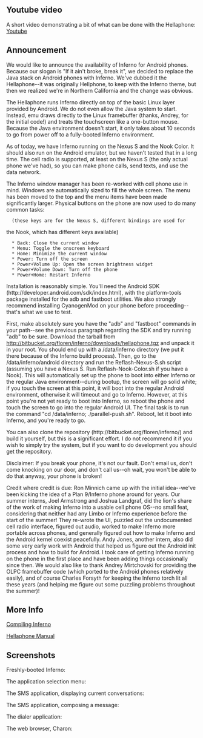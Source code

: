 ==Youtube video==

A short video demonstrating a bit of what can be done with the Hellaphone: [[http://www.youtube.com/watch?v=dF_-jQc53jw|Youtube]]

==Announcement==

We would like to announce the availability of Inferno for Android
phones. Because our slogan is "If it ain't broke, break it", we
decided to replace the Java stack on Android phones with
Inferno. We've dubbed it the Hellaphone--it was originally Hellphone,
to keep with the Inferno theme, but then we realized we're in Northern
California and the change was obvious.

The Hellaphone runs Inferno directly on top of the basic Linux layer
provided by Android. We do not even allow the Java system to
start. Instead, emu draws directly to the Linux framebuffer (thanks,
Andrey, for the initial code!) and treats the touchscreen like a
one-button mouse. Because the Java environment doesn't start, it only
takes about 10 seconds to go from power off to a fully-booted Inferno
environment.

As of today, we have Inferno running on the Nexus S and the Nook
Color. It should also run on the Android emulator, but we haven't
tested that in a long time. The cell radio is supported, at least on
the Nexus S (the only actual phone we've had), so you can make phone
calls, send texts, and use the data network.

The Inferno window manager has been re-worked with cell phone use in
mind. Windows are automatically sized to fill the whole screen. The
menu has been moved to the top and the menu items have been made
significantly larger. Physical buttons on the phone are now used to do
many common tasks:

   (these keys are for the Nexus S, different bindings are used for
the Nook, which has different keys available)
   * Back: Close the current window
   * Menu: Toggle the onscreen keyboard
   * Home: Minimize the current window
   * Power: Turn off the screen
   * Power+Volume Up: Open the screen brightness widget
   * Power+Volume Down: Turn off the phone
   * Power+Home: Restart Inferno

Installation is reasonably simple. You'll need the Android SDK
(http://developer.android.com/sdk/index.html), with the platform-tools
package installed for the adb and fastboot utilities. We also strongly
recommend installing CyanogenMod on your phone before
proceeding--that's what we use to test.

First, make absolutely sure you have the "adb" and "fastboot"
commands in your path--see the previous paragraph regarding the
SDK and try running "adb" to be sure. Download the tarball from
http://bitbucket.org/floren/inferno/downloads/hellaphone.tgz and
unpack it in your root. You should end up with a /data/inferno
directory (we put it there because of the Inferno build
process). Then, go to the /data/inferno/android directory and run
the Reflash-Nexus-S.sh script (assuming you have a Nexus S. Run
Reflash-Nook-Color.sh if you have a Nook). This will
automatically set up the phone to boot into either Inferno or the
regular Java environment--during bootup, the screen will go solid
white; if you touch the screen at this point, it will boot into
the regular Android environment, otherwise it will timeout and go
to Inferno. However, at this point you're not yet ready to boot
into Inferno, so reboot the phone and touch the screen to go into
the regular Android UI. The final task is to run the command "cd
/data/inferno; ./parallel-push.sh". Reboot, let it boot into
Inferno, and you're ready to go.

You can also clone the repository
(http://bitbucket.org/floren/inferno/) and build it yourself, but this
is a significant effort. I do not recommend it if you wish to simply
try the system, but if you want to do development you should get the
repository.

Disclaimer: If you break your phone, it's not our fault. Don't email
us, don't come knocking on our door, and don't call us--oh wait, you
won't be able to do that anyway, your phone is broken!

Credit where credit is due: Ron Minnich came up with the initial
idea--we've been kicking the idea of a Plan 9/Inferno phone around for
years. Our summer interns, Joel Armstrong and Joshua Landgraf, did the
lion's share of the work of making Inferno into a usable cell phone
OS--no small feat, considering that neither had any Limbo or Inferno
experience before the start of the summer! They re-wrote the UI,
puzzled out the undocumented cell radio interface, figured out audio,
worked to make Inferno more portable across phones, and generally
figured out how to make Inferno and the Android kernel coexist
peacefully. Andy Jones, another intern, also did some very early work
with Android that helped us figure out the Android init process and
how to build for Android. I took care of getting Inferno running on
the phone in the first place and have been adding things occasionally
since then. We would also like to thank Andrey Mirtchovski for
providing the OLPC framebuffer code (which ported to the Android
phones relatively easily), and of course Charles Forsyth for keeping
the Inferno torch lit all these years (and helping me figure out some
puzzling problems throughout the summer)!

==More Info==

[[CompilingInferno|Compiling Inferno]]

[[HellaphoneManual|Hellaphone Manual]]

==Screenshots==

Freshly-booted Inferno:

{{screenshots/justbooted.png|Freshly booted Inferno}}

The application selection menu:

{{screenshots/menu.png|Menu}}

The SMS application, displaying current conversations:

{{screenshots/sms-convs.png|SMS conversations}}

The SMS application, composing a message:

{{screenshots/sms-compose.png|SMS conversations}}

The dialer application:

{{screenshots/dialer.png|Dialer}}

The web browser, Charon:

{{screenshots/charon.png|Charon}}
